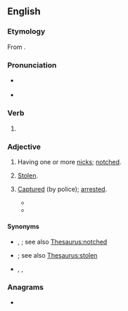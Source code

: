==English==

===Etymology===
From {{suffix|en|nick|ed}}.

===Pronunciation===
* {{a|UK}} {{IPA|en|/nɪkt/}}
* {{audio|en|En-au-nicked.ogg|Audio (AU)}}

===Verb===
{{head|en|verb form}}

# {{en-past of|nick}}

===Adjective===
{{en-adj}}

# Having one or more [[nick]]s; [[notched]].
# {{lb|en|UK|slang}} [[stolen|Stolen]].
# {{lb|en|UK|slang}} [[captured|Captured]] (by police); [[arrested]].
#* {{quote-av|en|year=1974|writer={{w|Ian Kennedy Martin}}|title=Regan|actor={{w|John Thaw}}|role=Jack Regan|passage=Get yer trousers on, you're '''nicked'''.}}
#* {{quote-book|en|year=2011|authorlink=Ben Aaronovitch|first=Ben|last=Aaronovitch|title=Rivers of London|publisher=Gollancz|year_published=2011|page=324|passage="Mr Punch," I said. "You're '''nicked'''."}}

====Synonyms====
* {{sense|having one or more nicks}} {{l|en|jagged}}, {{l|en|notchy}}; see also [[Thesaurus:notched]]
* {{sense|stolen}} {{l|en|lifted}}; see also [[Thesaurus:stolen]]
* {{sense|arrested}} {{l|en|apprehended}}, {{l|en|busted}}, {{l|en|collared}}

===Anagrams===
* {{anagrams|en|a=cdeikn|Dicken}}